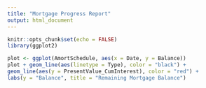 ```yaml
---
title: "Mortgage Progress Report"
output: html_document
---
```


```r
knitr::opts_chunk$set(echo = FALSE)
library(ggplot2)
```


```r
plot <- ggplot(AmortSchedule, aes(x = Date, y = Balance))
plot + geom_line(aes(linetype = Type), color = "black") +
geom_line(aes(y = PresentValue_CumInterest), color = "red") +
labs(y = "Balance", title = "Remaining Mortgage Balance")

```